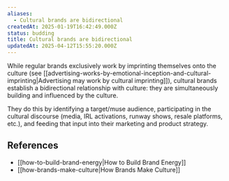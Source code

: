 ```yaml
---
aliases:
  - Cultural brands are bidirectional
createdAt: 2025-01-19T16:42:49.000Z
status: budding
title: Cultural brands are bidirectional
updatedAt: 2025-04-12T15:55:20.000Z
---
```

While regular brands exclusively work by imprinting themselves onto the culture (see [[advertising-works-by-emotional-inception-and-cultural-imprinting|Advertising may work by cultural imprinting]]), cultural brands establish a bidirectional relationship with culture: they are simultaneously building and influenced by the culture.

They do this by identifying a target/muse audience, participating in the cultural discourse (media, IRL activations, runway shows, resale platforms, etc.), and feeding that input into their marketing and product strategy.

## References

- [[how-to-build-brand-energy|How to Build Brand Energy]]
- [[how-brands-make-culture|How Brands Make Culture]]
